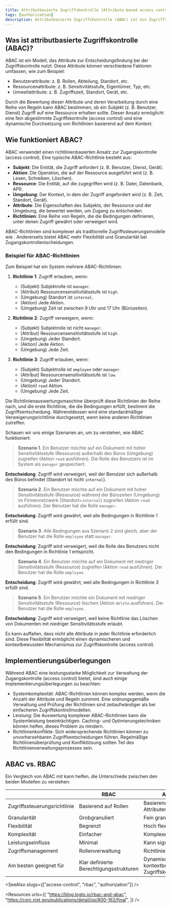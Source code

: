 ```yaml
---
title: Attributbasierte Zugriffskontrolle (Attribute-based access control, ABAC)
tags: [authorization]
description: Attributbasierte Zugriffskontrolle (ABAC) ist ein Zugriffssteuerungsmodell, das Attribute (wie Benutzerrollen, Ressourceneigenschaften und Umweltbedingungen) zur Entscheidungsfindung bei der Zugriffskontrolle nutzt. Es ist eine flexible und dynamische Methode, um den Zugriff auf geschützte Ressourcen zu verwalten.
---
```


## Was ist attributbasierte Zugriffskontrolle (ABAC)?

ABAC ist ein <Ref slug="access-control" /> Modell, das Attribute zur Entscheidungsfindung bei der Zugriffskontrolle nutzt. Diese Attribute können verschiedene Faktoren umfassen, wie zum Beispiel:

- Benutzerattribute: z. B. Rollen, Abteilung, Standort, etc.
- Ressourcenattribute: z. B. Sensitivitätsstufe, Eigentümer, Typ, etc.
- Umweltattribute: z. B. Zugriffszeit, Standort, Gerät, etc.

Durch die Bewertung dieser Attribute und deren Verarbeitung durch eine Reihe von Regeln kann ABAC bestimmen, ob ein Subjekt (z. B. Benutzer, Dienst) Zugriff auf eine Ressource erhalten sollte. Dieser Ansatz ermöglicht eine fein abgestimmte Zugriffskontrolle (access control) und eine dynamische Durchsetzung von Richtlinien basierend auf dem Kontext.

## Wie funktioniert ABAC?

ABAC verwendet einen richtlinienbasierten Ansatz zur Zugangskontrolle (access control). Eine typische ABAC-Richtlinie besteht aus:

- **Subjekt**: Die Entität, die Zugriff anfordert (z. B. Benutzer, Dienst, Gerät).
- **Aktion**: Die Operation, die auf der Ressource ausgeführt wird (z. B. Lesen, Schreiben, Löschen).
- **Ressource**: Die Entität, auf die zugegriffen wird (z. B. Datei, Datenbank, API).
- **Umgebung**: Der Kontext, in dem der Zugriff angefordert wird (z. B. Zeit, Standort, Gerät).
- **Attribute**: Die Eigenschaften des Subjekts, der Ressource und der Umgebung, die bewertet werden, um Zugang zu entscheiden.
- **Richtlinien**: Eine Reihe von Regeln, die die Bedingungen definieren, unter denen Zugriff gewährt oder verweigert wird.

ABAC-Richtlinien sind komplexer als traditionelle Zugriffssteuerungsmodelle wie <Ref slug="rbac" />. Andererseits bietet ABAC mehr Flexibilität und Granularität bei Zugangskontrollentscheidungen.

### Beispiel für ABAC-Richtlinien

Zum Beispiel hat ein System mehrere ABAC-Richtlinien:

1. **Richtlinie 1**: Zugriff erlauben, wenn:

    - (Subjekt) Subjektrolle ist `manager`.
    - (Attribut) Ressourcensensitivitätsstufe ist `high`.
    - (Umgebung) Standort ist `internal`.
    - (Aktion) Jede Aktion.
    - (Umgebung) Zeit ist zwischen 9 Uhr und 17 Uhr (Bürozeiten).

2. **Richtlinie 2**: Zugriff verweigern, wenn:

    - (Subjekt) Subjektrolle ist nicht `manager`.
    - (Attribut) Ressourcensensitivitätsstufe ist `high`.
    - (Umgebung) Jeder Standort.
    - (Aktion) Jede Aktion.
    - (Umgebung) Jede Zeit.

3. **Richtlinie 3**: Zugriff erlauben, wenn:

    - (Subjekt) Subjektrolle ist `employee` oder `manager`.
    - (Attribut) Ressourcensensitivitätsstufe ist `low`.
    - (Umgebung) Jeder Standort.
    - (Aktion) `read` Aktion.
    - (Umgebung) Jede Zeit.

Die Richtlinienauswertungsmaschine überprüft diese Richtlinien der Reihe nach, und die erste Richtlinie, die die Bedingungen erfüllt, bestimmt die Zugriffsentscheidung. Währenddessen wird eine standardmäßige Verweigerungsrichtlinie durchgesetzt, wenn keine anderen Richtlinien zutreffen.

Schauen wir uns einige Szenarien an, um zu verstehen, wie ABAC funktioniert:

> **Szenario 1**. Ein Benutzer möchte auf ein Dokument mit hoher Sensitivitätsstufe (Ressource) außerhalb des Büros (Umgebung) zugreifen (Aktion `read` ausführen). Die Rolle des Benutzers ist im System als `manager` gespeichert.
  
**Entscheidung**: Zugriff wird verweigert, weil der Benutzer sich außerhalb des Büros befindet (Standort ist nicht `internal`).

> **Szenario 2**. Ein Benutzer möchte auf ein Dokument mit hoher Sensitivitätsstufe (Ressource) während der Bürozeiten (Umgebung) im Firmennetzwerk (Standort=`internal`) zugreifen (Aktion `read` ausführen). Der Benutzer hat die Rolle `manager`.

**Entscheidung**: Zugriff wird gewährt, weil alle Bedingungen in Richtlinie 1 erfüllt sind.

> **Szenario 3**. Alle Bedingungen aus Szenario 2 sind gleich, aber der Benutzer hat die Rolle `employee` statt `manager`.

**Entscheidung**: Zugriff wird verweigert, weil die Rolle des Benutzers nicht den Bedingungen in Richtlinie 1 entspricht.

> **Szenario 4**. Ein Benutzer möchte auf ein Dokument mit niedriger Sensitivitätsstufe (Ressource) zugreifen (Aktion `read` ausführen). Der Benutzer hat die Rolle `employee`.

**Entscheidung**: Zugriff wird gewährt, weil alle Bedingungen in Richtlinie 3 erfüllt sind.

> **Szenario 5**. Ein Benutzer möchte ein Dokument mit niedriger Sensitivitätsstufe (Ressource) löschen (Aktion `delete` ausführen). Der Benutzer hat die Rolle `employee`.

**Entscheidung**: Zugriff wird verweigert, weil keine Richtlinie das Löschen von Dokumenten mit niedriger Sensitivitätsstufe erlaubt.

Es kann auffallen, dass nicht alle Attribute in jeder Richtlinie erforderlich sind. Diese Flexibilität ermöglicht einen dynamischeren und kontextbewussten Mechanismus zur Zugriffskontrolle (access control).

## Implementierungsüberlegungen

Während ABAC eine leistungsstarke Möglichkeit zur Verwaltung der Zugangskontrolle (access control) bietet, sind auch einige Implementierungsüberlegungen zu beachten:

- Systemkomplexität: ABAC-Richtlinien können komplex werden, wenn die Anzahl der Attribute und Regeln zunimmt. Eine ordnungsgemäße Verwaltung und Prüfung der Richtlinien sind zeitaufwändiger als bei einfacheren Zugriffskontrollmodellen.
- Leistung: Die Auswertung komplexer ABAC-Richtlinien kann die Systemleistung beeinträchtigen. Caching- und Optimierungstechniken können helfen, dieses Problem zu mindern.
- Richtlinienkonflikte: Sich widersprechende Richtlinien können zu unvorhersehbaren Zugriffsentscheidungen führen. Regelmäßige Richtlinienüberprüfung und Konfliktlösung sollten Teil des Richtlinienverwaltungsprozesses sein.

## ABAC vs. RBAC

Ein Vergleich von ABAC mit <Ref slug="rbac" /> kann helfen, die Unterschiede zwischen den beiden Modellen zu verstehen:

|                       | RBAC                               | ABAC                                     |
|-----------------------|------------------------------------|------------------------------------------|
| Zugriffssteuerungsrichtlinie | Basierend auf Rollen          | Basierend auf Attributen                 |
| Granularität          | Grobgranuliert                     | Fein granuliert                          |
| Flexibilität          | Begrenzt                           | Hoch flexibel                            |
| Komplexität           | Einfacher                          | Komplexer                                |
| Leistungseinfluss     | Minimal                            | Kann signifikant sein                    |
| Zugriffsmanagement    | Rollenverwaltung                   | Richtlinienverwaltung                    |
| Am besten geeignet für| Klar definierte Berechtigungsstrukturen | Dynamische und kontextbewusste Zugriffskontrolle |

<SeeAlso slugs={["access-control", "rbac", "authorization"]} />

<Resources
  urls={[
    "https://blog.logto.io/rbac-and-abac",
    "https://csrc.nist.gov/publications/detail/sp/800-162/final",
  ]}
/>
